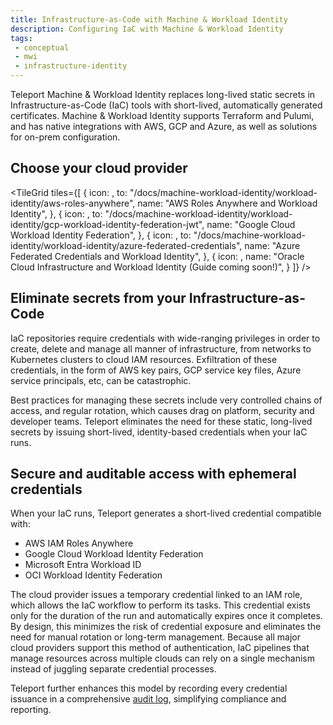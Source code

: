 ```yaml
---
title: Infrastructure-as-Code with Machine & Workload Identity
description: Configuring IaC with Machine & Workload Identity
tags:
 - conceptual
 - mwi
 - infrastructure-identity
---
```


Teleport Machine & Workload Identity replaces long-lived static secrets in Infrastructure-as-Code (IaC) tools with short-lived, 
automatically generated certificates. Machine & Workload Identity supports Terraform and Pulumi, and has native integrations with 
AWS, GCP and Azure, as well as solutions for on-prem configuration.

## Choose your cloud provider

<TileGrid
  tiles={[
    {
      icon: <Icon name="awsIdentity" size="xl" />,
      to: "/docs/machine-workload-identity/workload-identity/aws-roles-anywhere",
      name: "AWS Roles Anywhere and Workload Identity",
    },
    {
      icon: <Icon name="googleCloud" size="xl" />,
      to: "/docs/machine-workload-identity/workload-identity/gcp-workload-identity-federation-jwt",
      name: "Google Cloud Workload Identity Federation",
    },
    {
      icon: <Icon name="azure" size="xl" />,
      to: "/docs/machine-workload-identity/workload-identity/azure-federated-credentials",
      name: "Azure Federated Credentials and Workload Identity",
    },
    {
      icon: <Icon name="oracle" size="xl" />,
      name: "Oracle Cloud Infrastructure and Workload Identity (Guide coming soon!)",
    }
  ]}
/>

## Eliminate secrets from your Infrastructure-as-Code

IaC repositories require credentials with wide-ranging privileges in order to create, delete and manage all manner of infrastructure, 
from networks to Kubernetes clusters to cloud IAM resources. Exfiltration of these credentials, in the form of AWS key pairs, GCP service key 
files, Azure service principals, etc, can be catastrophic.

Best practices for managing these secrets include very controlled chains of access, and regular rotation, which causes drag on platform, security and developer teams.
Teleport eliminates the need for these static, long-lived secrets by issuing short-lived, identity-based credentials when your IaC runs.

## Secure and auditable access with ephemeral credentials

When your IaC runs, Teleport generates a short-lived credential compatible with:

- AWS IAM Roles Anywhere
- Google Cloud Workload Identity Federation
- Microsoft Entra Workload ID
- OCI Workload Identity Federation

The cloud provider issues a temporary credential linked to an IAM role, which allows the IaC workflow to perform its tasks. This credential exists only for the duration of the run and automatically expires once it completes. 
By design, this minimizes the risk of credential exposure and eliminates the need for manual rotation or long-term management. Because all major cloud providers support this method of authentication, IaC pipelines that manage resources across multiple clouds can rely on a single mechanism instead of juggling separate credential processes. 

Teleport further enhances this model by recording every credential issuance in a comprehensive [audit log](../reference/deployment/monitoring/audit.mdx), simplifying compliance and reporting.
